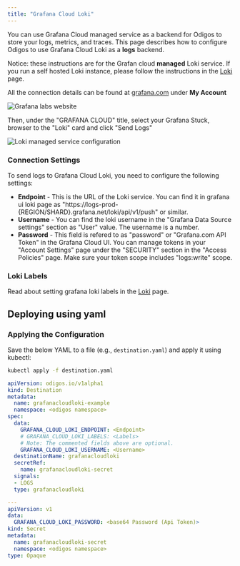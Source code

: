```yaml
---
title: "Grafana Cloud Loki"
---
```


You can use Grafana Cloud managed service as a backend for Odigos to store your logs, metrics, and traces. 
This page describes how to configure Odigos to use Grafana Cloud Loki as a **logs** backend.

Notice: these instructions are for the Grafan cloud **managed** Loki service. 
If you run a self hosted Loki instance, please follow the instructions in the [Loki](/backends/loki) page.

All the connection details can be found at [grafana.com](https://grafana.com) under **My Account**

<Frame>
    <img src="/backends/images/grafanacloud1.png" alt="Grafana labs website" />
</Frame>

Then, under the "GRAFANA CLOUD" title, select your Grafana Stuck, browser to the "Loki" card and click "Send Logs"

<Frame>
    <img src="/backends/images/grafanacloud2.png" alt="Loki managed service configuration" />
</Frame>

### Connection Settings

To send logs to Grafana Cloud Loki, you need to configure the following settings:

- **Endpoint** - This is the URL of the Loki service. 
You can find it in grafana ui loki page as "https://logs-prod-{REGION/SHARD}.grafana.net/loki/api/v1/push" or similar.
- **Username** - You can find the loki username in the "Grafana Data Source settings" section as "User" value. 
The username is a number.
- **Password** - This field is refered to as "password" or "Grafana.com API Token" in the Grafana Cloud UI. 
You can manage tokens in your "Account Settings" page under the "SECURITY" section in the "Access Policies" page.
Make sure your token scope includes "logs:write" scope.

### Loki Labels

Read about setting grafana loki labels in the [Loki](/backends/loki#loki-labels) page.


## Deploying using yaml

### Applying the Configuration
Save the below YAML to a file (e.g., `destination.yaml`) and apply it using kubectl:

```bash
kubectl apply -f destination.yaml
```


```yaml
apiVersion: odigos.io/v1alpha1
kind: Destination
metadata:
  name: grafanacloudloki-example
  namespace: <odigos namespace>
spec:
  data:
    GRAFANA_CLOUD_LOKI_ENDPOINT: <Endpoint>
    # GRAFANA_CLOUD_LOKI_LABELS: <Labels>
    # Note: The commented fields above are optional.
    GRAFANA_CLOUD_LOKI_USERNAME: <Username>
  destinationName: grafanacloudloki
  secretRef:
    name: grafanacloudloki-secret
  signals:
  - LOGS
  type: grafanacloudloki

---
apiVersion: v1
data:
  GRAFANA_CLOUD_LOKI_PASSWORD: <base64 Password (Api Token)>
kind: Secret
metadata:
  name: grafanacloudloki-secret
  namespace: <odigos namespace>
type: Opaque
```